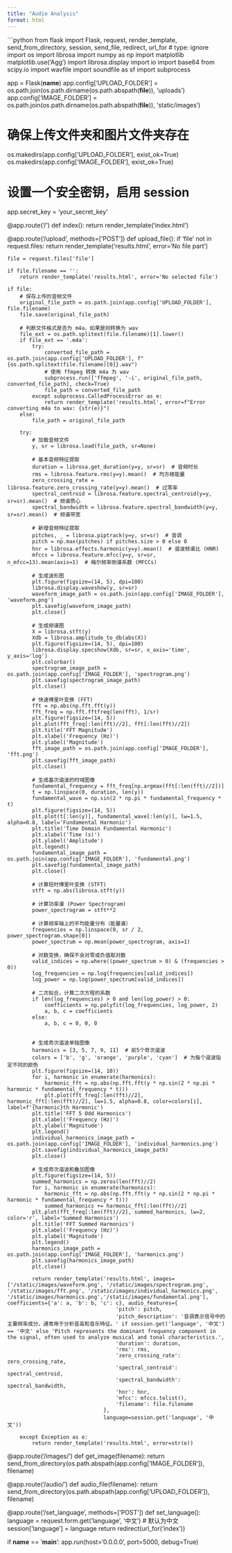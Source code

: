 ---
title: "Audio Analysis"
format: html
---

```{python setup, include=FALSE}
from flask import Flask, request, render_template, send_from_directory, session, send_file, redirect, url_for # type: ignore
import os
import librosa
import numpy as np
import matplotlib
matplotlib.use('Agg')
import librosa.display
import io
import base64
from scipy.io import wavfile
import soundfile as sf
import subprocess

app = Flask(__name__)
app.config['UPLOAD_FOLDER'] = os.path.join(os.path.dirname(os.path.abspath(__file__)), 'uploads')
app.config['IMAGE_FOLDER'] = os.path.join(os.path.dirname(os.path.abspath(__file__)), 'static/images')

# 确保上传文件夹和图片文件夹存在
os.makedirs(app.config['UPLOAD_FOLDER'], exist_ok=True)
os.makedirs(app.config['IMAGE_FOLDER'], exist_ok=True)

# 设置一个安全密钥，启用 session
app.secret_key = 'your_secret_key'

@app.route('/')
def index():
    return render_template('index.html')

@app.route('/upload', methods=['POST'])
def upload_file():
    if 'file' not in request.files:
        return render_template('results.html', error='No file part')
    
    file = request.files['file']
    
    if file.filename == '':
        return render_template('results.html', error='No selected file')
    
    if file:
        # 保存上传的音频文件
        original_file_path = os.path.join(app.config['UPLOAD_FOLDER'], file.filename)
        file.save(original_file_path)
        
        # 判断文件格式是否为 m4a，如果是则转换为 wav
        file_ext = os.path.splitext(file.filename)[1].lower()
        if file_ext == '.m4a':
            try:
                converted_file_path = os.path.join(app.config['UPLOAD_FOLDER'], f"{os.path.splitext(file.filename)[0]}.wav")
                # 使用 ffmpeg 转换 m4a 为 wav
                subprocess.run(['ffmpeg', '-i', original_file_path, converted_file_path], check=True)
                file_path = converted_file_path
            except subprocess.CalledProcessError as e:
                return render_template('results.html', error=f"Error converting m4a to wav: {str(e)}")
        else:
            file_path = original_file_path
        
        try:
            # 加载音频文件
            y, sr = librosa.load(file_path, sr=None)
            
            # 基本音频特征提取
            duration = librosa.get_duration(y=y, sr=sr)  # 音频时长
            rms = librosa.feature.rms(y=y).mean()  # 均方根能量
            zero_crossing_rate = librosa.feature.zero_crossing_rate(y=y).mean()  # 过零率
            spectral_centroid = librosa.feature.spectral_centroid(y=y, sr=sr).mean()  # 频谱质心
            spectral_bandwidth = librosa.feature.spectral_bandwidth(y=y, sr=sr).mean()  # 频谱带宽
            
            # 新增音频特征提取
            pitches, _ = librosa.piptrack(y=y, sr=sr)  # 音调
            pitch = np.max(pitches) if pitches.size > 0 else 0
            hnr = librosa.effects.harmonic(y=y).mean()  # 谐波频谱比 (HNR)
            mfccs = librosa.feature.mfcc(y=y, sr=sr, n_mfcc=13).mean(axis=1)  # 梅尔频率倒谱系数 (MFCCs)
            
            # 生成波形图
            plt.figure(figsize=(14, 5), dpi=100)
            librosa.display.waveshow(y, sr=sr)
            waveform_image_path = os.path.join(app.config['IMAGE_FOLDER'], 'waveform.png')
            plt.savefig(waveform_image_path)
            plt.close()
            
            # 生成频谱图
            X = librosa.stft(y)
            Xdb = librosa.amplitude_to_db(abs(X))
            plt.figure(figsize=(14, 5), dpi=100)
            librosa.display.specshow(Xdb, sr=sr, x_axis='time', y_axis='log')
            plt.colorbar()
            spectrogram_image_path = os.path.join(app.config['IMAGE_FOLDER'], 'spectrogram.png')
            plt.savefig(spectrogram_image_path)
            plt.close()
            
            # 快速傅里叶变换 (FFT)
            fft = np.abs(np.fft.fft(y))
            fft_freq = np.fft.fftfreq(len(fft), 1/sr)
            plt.figure(figsize=(14, 5))
            plt.plot(fft_freq[:len(fft)//2], fft[:len(fft)//2])
            plt.title('FFT Magnitude')
            plt.xlabel('Frequency (Hz)')
            plt.ylabel('Magnitude')
            fft_image_path = os.path.join(app.config['IMAGE_FOLDER'], 'fft.png')
            plt.savefig(fft_image_path)
            plt.close()
            
            # 生成基次谐波的时域图像
            fundamental_frequency = fft_freq[np.argmax(fft[:len(fft)//2])]
            t = np.linspace(0, duration, len(y))
            fundamental_wave = np.sin(2 * np.pi * fundamental_frequency * t)
            plt.figure(figsize=(14, 5))
            plt.plot(t[:len(y)], fundamental_wave[:len(y)], lw=1.5, alpha=0.8, label='Fundamental Harmonic')
            plt.title('Time Domain Fundamental Harmonic')
            plt.xlabel('Time (s)')
            plt.ylabel('Amplitude')
            plt.legend()
            fundamental_image_path = os.path.join(app.config['IMAGE_FOLDER'], 'fundamental.png')
            plt.savefig(fundamental_image_path)
            plt.close()
            
            # 计算短时傅里叶变换 (STFT)
            stft = np.abs(librosa.stft(y))
            
            # 计算功率谱 (Power Spectrogram)
            power_spectrogram = stft**2
            
            # 计算频率轴上的平均能量分布（能量谱）
            frequencies = np.linspace(0, sr / 2, power_spectrogram.shape[0])
            power_spectrum = np.mean(power_spectrogram, axis=1)
            
            # 对数变换，确保不会对零或负值取对数
            valid_indices = np.where((power_spectrum > 0) & (frequencies > 0))
            log_frequencies = np.log(frequencies[valid_indices])
            log_power = np.log(power_spectrum[valid_indices])
            
            # 二次拟合，计算二次方程的系数
            if len(log_frequencies) > 0 and len(log_power) > 0:
                coefficients = np.polyfit(log_frequencies, log_power, 2)
                a, b, c = coefficients
            else:
                a, b, c = 0, 0, 0


            # 生成奇次谐波单独图像
            harmonics = [3, 5, 7, 9, 11]  # 前5个奇次谐波
            colors = ['b', 'g', 'orange', 'purple', 'cyan']  # 为每个谐波指定不同的颜色
            plt.figure(figsize=(14, 10))
            for i, harmonic in enumerate(harmonics):
                harmonic_fft = np.abs(np.fft.fft(y * np.sin(2 * np.pi * harmonic * fundamental_frequency * t)))
                plt.plot(fft_freq[:len(fft)//2], harmonic_fft[:len(fft)//2], lw=1.5, alpha=0.8, color=colors[i], label=f'{harmonic}th Harmonic')
            plt.title('FFT 5 Odd Harmonics')
            plt.xlabel('Frequency (Hz)')
            plt.ylabel('Magnitude')
            plt.legend()
            individual_harmonics_image_path = os.path.join(app.config['IMAGE_FOLDER'], 'individual_harmonics.png')
            plt.savefig(individual_harmonics_image_path)
            plt.close()

            # 生成奇次谐波和叠加图像
            plt.figure(figsize=(14, 5))
            summed_harmonics = np.zeros(len(fft)//2)
            for i, harmonic in enumerate(harmonics):
                harmonic_fft = np.abs(np.fft.fft(y * np.sin(2 * np.pi * harmonic * fundamental_frequency * t)))
                summed_harmonics += harmonic_fft[:len(fft)//2]
            plt.plot(fft_freq[:len(fft)//2], summed_harmonics, lw=2, color='r', label='Summed Harmonics')
            plt.title('FFT Summed Harmonics')
            plt.xlabel('Frequency (Hz)')
            plt.ylabel('Magnitude')
            plt.legend()
            harmonics_image_path = os.path.join(app.config['IMAGE_FOLDER'], 'harmonics.png')
            plt.savefig(harmonics_image_path)
            plt.close()
            
            return render_template('results.html', images=['/static/images/waveform.png', '/static/images/spectrogram.png', '/static/images/fft.png', '/static/images/individual_harmonics.png', '/static/images/harmonics.png','/static/images/fundamental.png'], coefficients={'a': a, 'b': b, 'c': c}, audio_features={
                                       'pitch': pitch,
                                       'pitch_description': '音调表示信号中的主要频率成分，通常用于分析音高和音乐特征。' if session.get('language', '中文') == '中文' else 'Pitch represents the dominant frequency component in the signal, often used to analyze musical and tonal characteristics.',
                                       'duration': duration,
                                       'rms': rms,
                                       'zero_crossing_rate': zero_crossing_rate,
                                       'spectral_centroid': spectral_centroid,
                                       'spectral_bandwidth': spectral_bandwidth,
                                       'hnr': hnr,
                                       'mfcc': mfccs.tolist(),
                                       'filename': file.filename
                                   },
                                   language=session.get('language', '中文'))
        
        except Exception as e:
            return render_template('results.html', error=str(e))

@app.route('/images/<filename>')
def get_image(filename):
    return send_from_directory(os.path.abspath(app.config['IMAGE_FOLDER']), filename)

@app.route('/audio/<filename>')
def audio_file(filename):
    return send_from_directory(os.path.abspath(app.config['UPLOAD_FOLDER']), filename)

@app.route('/set_language', methods=['POST'])
def set_language():
    language = request.form.get('language', '中文')  # 默认为中文
    session['language'] = language
    return redirect(url_for('index'))

if __name__ == '__main__':
    app.run(host='0.0.0.0', port=5000, debug=True)